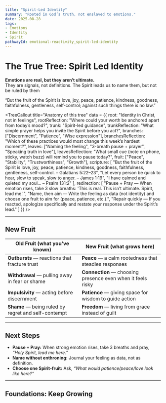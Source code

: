 ```yaml
---
title: "Spirit-Led Identity"
summary: "Rooted in God’s truth, not enslaved to emotions."
date: 2025-08-28
tags: 
- Emotions
- Identity
- Spirit
pathwayId: emotional-reactivity_spirit-led-identity
---
```



# The True Tree: **Spirit Led Identity**

**Emotions are real, but they aren’t ultimate.**  
They are signals, not definitions. The Spirit leads us to name them, but not be ruled by them

<Scripture refText="Galatians 5:22–23">
“But the fruit of the Spirit is love, joy, peace, patience, kindness, goodness, faithfulness, gentleness, self-control; against such things there is no law.”
</Scripture>

<TreeCallout
  title="Anatomy of this tree"
  data = {{
    root: "Identity in Christ, not in feelings",
    rootReflection: "Where could your worth be anchored apart from today’s mood?",
    trunk: "Spirit-led guidance",
    trunkReflection: "What simple prayer helps you invite the Spirit before you act?",
    branches: ["Discernment", "Patience", "Wise expression"],
    branchesReflection: "Which of these practices would most change this week’s hardest moment?",
    leaves: ["Naming the feeling", "3-breath pause + prayer", "Speaking truth in love"],
    leavesReflection: "What small cue (note on phone, sticky, watch buzz) will remind you to pause today?",
    fruit: ["Peace", "Stability", "Trustworthiness", "Growth"],
    scripture: [
      "But the fruit of the Spirit is love, joy, peace, patience, kindness, goodness, faithfulness, gentleness, self-control. – Galatians 5:22–23",
      "Let every person be quick to hear, slow to speak, slow to anger. – James 1:19",
      "I have calmed and quieted my soul… – Psalm 131:2"
    ],
    redirection: [
      "Pause + Pray — When emotion rises, take 3 slow breaths: 'This is real. This isn’t ultimate. Spirit, lead me.'",
      "Name, then aim — Write the feeling as data (not identity) and choose one fruit to aim for (peace, patience, etc.).",
      "Repair quickly — If you reacted, apologize specifically and restate your response under the Spirit’s lead."
    ]
  }}
/>

---

## New Fruit
| Old Fruit (what you’ve known) | New Fruit (what grows here) |
|---|---|
**Outbursts** — reactions that fracture trust	| **Peace** — a calm rootedness that steadies responses
**Withdrawal** — pulling away in fear or shame	| **Connection** — choosing presence even when it feels risky
**Impulsivity** — acting before discernment	| **Patience** — giving space for wisdom to guide action
**Shame** — being ruled by regret and self-contempt	| **Freedom** — living from grace instead of guilt
---

## Next Steps

- **Pause + Pray:** When strong emotion rises, take 3 breaths and pray, *“Holy Spirit, lead me here.”*  
- **Name without enthroning:** Journal your feeling as data, not as definition.  
- **Choose one Spirit-fruit:** Ask, *“What would patience/peace/love look like here?”*  

---

## Foundations: Keep Growing
<PathwayCTAs id={frontmatter.pathwayId} />
